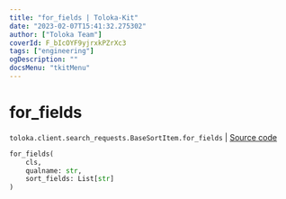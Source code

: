 ```yaml
---
title: "for_fields | Toloka-Kit"
date: "2023-02-07T15:41:32.275302"
author: ["Toloka Team"]
coverId: F_bIcOYF9yjrxkPZrXc3
tags: ["engineering"]
ogDescription: ""
docsMenu: "tkitMenu"
---
```


# for_fields
`toloka.client.search_requests.BaseSortItem.for_fields` | [Source code](https://github.com/Toloka/toloka-kit/blob/v1.1.3/src/client/search_requests.py#L99)

```python
for_fields(
    cls,
    qualname: str,
    sort_fields: List[str]
)
```